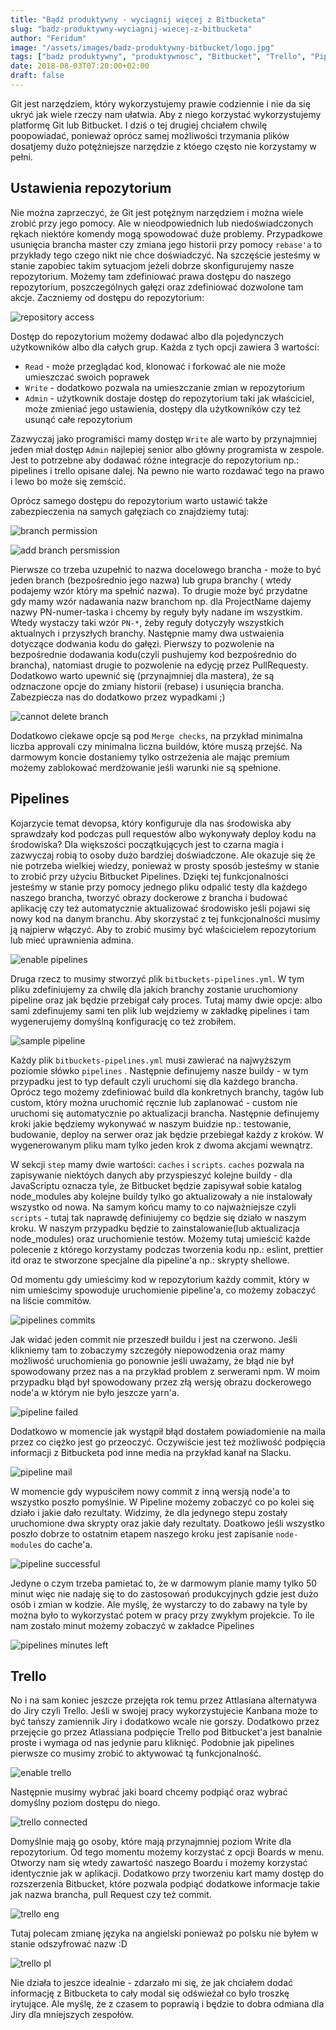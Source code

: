 ```yaml
---
title: "Bądź produktywny - wyciągnij więcej z Bitbucketa"
slug: "badz-produktywny-wyciagnij-wiecej-z-bitbucketa"
author: "Feridum"
image: "/assets/images/badz-produktywny-bitbucket/logo.jpg"
tags: ["badz produktywny", "produktywnosc", "Bitbucket", "Trello", "Pipelines"]
date: 2018-08-03T07:20:00+02:00
draft: false
---
```


Git jest narzędziem, który wykorzystujemy prawie codziennie i nie da się ukryć jak wiele rzeczy nam ułatwia. Aby z niego korzystać wykorzystujemy platformę Git lub Bitbucket. I dziś o tej drugiej chciałem chwilę poopowiadać, ponieważ oprócz samej możliwości trzymania plików dosatjemy dużo potężniejsze narzędzie z któego często nie korzystamy w pełni.



## Ustawienia repozytorium

Nie można zaprzeczyć, że Git jest potężnym narzędziem i można wiele zrobić przy jego pomocy. Ale w nieodpowiednich lub niedoświadczonych rękach niektóre komendy mogą spowodować duże problemy. Przypadkowe usunięcia brancha master czy zmiana jego historii przy pomocy `rebase'a` to przykłady tego czego nikt nie chce doświadczyć. Na szczęście jesteśmy w stanie zapobiec takim sytuacjom jeżeli dobrze skonfigurujemy nasze repozytorium. Możemy tam zdefiniować prawa dostępu do naszego repozytorium, poszczególnych gałęzi oraz zdefiniować dozwolone tam akcje. Zaczniemy od dostępu do repozytorium:

![repository access](/assets/images/badz-produktywny-bitbucket/repository_access.png)

Dostęp do repozytorium możemy dodawać albo dla pojedynczych użytkowników albo dla całych grup. Każda z tych opcji zawiera 3 wartości: 

- `Read` - może przeglądać kod, klonować i forkować ale nie może umieszczać swoich poprawek
- `Write` - dodatkowo pozwala na umieszczanie zmian w repozytorium
- `Admin` - użytkownik dostaje dostęp do repozytorium taki jak właściciel, może zmieniać jego ustawienia, dostępy dla użytkowników czy też usunąć całe repozytorium

Zazwyczaj jako programiści mamy dostęp `Write` ale warto by przynajmniej jeden miał dostęp `Admin` najlepiej senior albo główny programista w zespole. Jest to potrzebne aby dodawać różne integracje do repozytorium np.: pipelines i trello opisane dalej. Na pewno nie warto rozdawać tego na prawo i lewo bo może się zemścić. 

Oprócz samego dostępu do repozytorium warto ustawić także zabezpieczenia na samych gałęziach co znajdziemy tutaj:

![branch permission](/assets/images/badz-produktywny-bitbucket/branch_permission.png)

![add branch persmission](/assets/images/badz-produktywny-bitbucket/add_branch_permission.png)

Pierwsze co trzeba uzupełnić to nazwa docelowego brancha - może to być jeden branch (bezpośrednio jego nazwa) lub grupa branchy ( wtedy podajemy wzór który ma spełnić nazwa). To drugie może być przydatne gdy mamy wzór nadawania nazw branchom np. dla ProjectName dajemy nazwy PN-numer-taska i chcemy by reguły były nadane im wszystkim. Wtedy wystaczy taki wzór `PN-*`, żeby reguły dotyczyły wszystkich aktualnych i przyszłych branchy. 
Następnie mamy dwa ustwaienia dotyczące dodwania kodu do gałęzi. Pierwszy to pozwolenie na bezpośrednie dodawania kodu(czyli pushujemy kod bezpośrednio do brancha), natomiast drugie to pozwolenie na edycję przez PullRequesty. Dodatkowo warto upewnić się (przynajmniej dla mastera), że są odznaczone opcje do zmiany historii (rebase) i usunięcia brancha. Zabezpiecza nas do dodatkowo przez wypadkami ;) 

![cannot delete branch](/assets/images/badz-produktywny-bitbucket/cannot_delete_branch.png)

Dodatkowo ciekawe opcje są pod `Merge checks`, na przykład minimalna liczba approvali czy minimalna liczna buildów, które muszą przejść. Na darmowym koncie dostaniemy tylko ostrzeżenia ale mając premium możemy zablokować merdżowanie jeśli warunki nie są spełnione.


## Pipelines

Kojarzycie temat devopsa, który konfiguruje dla nas środowiska aby sprawdzały kod podczas pull requestów albo wykonywały deploy kodu na środowiska? Dla większości początkujących jest to czarna magia i zazwyczaj robią to osoby dużo bardziej doświadczone. Ale okazuje się że nie potrzeba wielkiej wiedzy, ponieważ w prosty sposób jesteśmy w stanie to zrobić przy użyciu Bitbucket Pipelines. Dzięki tej funkcjonalności jesteśmy w stanie przy pomocy jednego pliku odpalić testy dla każdego naszego brancha, tworzyć obrazy dockerowe z brancha i budować aplikację czy też automatycznie aktualizować środowisko jeśli pojawi się nowy kod na danym branchu. Aby skorzystać z tej funkcjonalności musimy ją najpierw włączyć. Aby to zrobić musimy być właścicielem repozytorium lub mieć uprawnienia admina. 

![enable pipelines](/assets/images/badz-produktywny-bitbucket/enable_pipelines.png)

Druga rzecz to musimy stworzyć plik `bitbuckets-pipelines.yml`. W tym pliku zdefiniujemy za chwilę dla jakich branchy zostanie uruchomiony pipeline oraz jak będzie przebigał cały proces. Tutaj mamy dwie opcje: albo sami zdefinujemy sami ten plik lub wejdziemy w zakładkę pipelines i tam wygenerujemy domyślną konfigurację co też zrobiłem. 

![sample pipeline](/assets/images/badz-produktywny-bitbucket/sample_pipeline.png)

Każdy plik  `bitbuckets-pipelines.yml` musi zawierać na najwyższym poziomie słówko `pipelines` . Następnie definujemy nasze buildy - w tym przypadku jest to typ default czyli uruchomi się dla każdego brancha. Oprócz tego możemy zdefiniować build dla konkretnych branchy, tagów lub custom, który można uruchomić ręcznie lub zaplanować - custom nie uruchomi się automatycznie po aktualizacji brancha. Następnie definujemy kroki jakie będziemy wykonywać w naszym buidzie np.: testowanie, budowanie, deploy na serwer oraz jak będzie przebiegał każdy z kroków. W wygenerowanym pliku mam tylko jeden krok z dwoma akcjami wewnątrz.

W sekcji `step` mamy dwie wartości: `caches` i `scripts`. `caches` pozwala na zapisywanie niektóych danych aby przyspieszyć kolejne buildy - dla JavaScriptu oznacza tyle, że Bitbucket będzie zapisywał sobie katalog node_modules aby kolejne buildy tylko go aktualizowały a nie instalowały wszystko od nowa. Na samym końcu mamy to co najważniejsze czyli `scripts` - tutaj tak naprawdę definiujemy co będzie się działo w naszym kroku. W naszym przypadku będzie to zainstalowanie(lub aktualizacja node_modules) oraz uruchomienie testów. Możemy tutaj umieścić każde polecenie z którego korzystamy podczas tworzenia kodu np.: eslint, prettier itd oraz te stworzone specjalne dla pipeline'a np.: skrypty shellowe.

Od momentu gdy umieścimy kod w repozytorium każdy commit, który w nim umieścimy spowoduje uruchomienie pipeline'a, co możemy zobaczyć na liście commitów.

![pipelines commits](/assets/images/badz-produktywny-bitbucket/pipeline_commits.png)

Jak widać jeden commit nie przeszedł buildu i jest na czerwono. Jeśli klikniemy tam to zobaczymy szczegóły niepowodzenia oraz mamy możliwość uruchomienia go ponownie jeśli uważamy, że błąd nie był spowodowany przez nas a na przykład problem z serwerami npm. W moim przypadku błąd był spowodowany przez złą wersję obrazu dockerowego node'a w którym nie było jeszcze yarn'a.

![pipeline failed](/assets/images/badz-produktywny-bitbucket/pipeline_failed.png)

Dodatkowo w momencie jak wystąpił błąd dostałem powiadomienie na maila przez co ciężko jest go przeoczyć. Oczywiście jest też możliwość podpięcia informacji z Bitbucketa pod inne media na przykład kanał na Slacku.

![pipeline mail](/assets/images/badz-produktywny-bitbucket/pipeline_mail.png)

W momencie gdy wypuściłem nowy commit z inną wersją node'a to wszystko poszło pomyślnie. W Pipeline możemy zobaczyć co po kolei się działo i jakie dało rezultaty. Widzimy, że dla jedynego stepu zostały uruchomione dwa skrypty oraz jakie dały rezultaty. Doatkowo jeśli wszystko poszło dobrze to ostatnim etapem naszego kroku jest zapisanie `node-modules` do cache'a.

![pipeline successful](/assets/images/badz-produktywny-bitbucket/pipeline_successful.png)

Jedyne o czym trzeba pamietać to, że w darmowym planie mamy tylko 50 minut więc nie nadaję się to do zastosowań produkcyjnych gdzie jest dużo osób i zmian w kodzie. Ale myślę, że wystarczy to do zabawy na tyle by można było to wykorzystać potem w pracy przy zwykłym projekcie. To ile nam zostało minut możemy zobaczyć w zakładce Pipelines

![pipelines minutes left](/assets/images/badz-produktywny-bitbucket/pipelines_minutes_left.png)

## Trello

No i na sam koniec jeszcze przejęta rok temu przez Attlasiana alternatywa do Jiry czyli Trello. Jeśli w swojej pracy wykorzystujecie Kanbana może to być tańszy zamiennik Jiry i dodatkowo wcale nie gorszy. Dodatkowo przez przejęcie go przez Atlassiana podpięcie Trello pod Bitbucket'a jest banalnie proste i wymaga od nas jedynie paru kliknięć. Podobnie jak pipelines pierwsze co musimy zrobić to aktywować tą funkcjonalność.

![enable trello](/assets/images/badz-produktywny-bitbucket/enable_trello.png)

Następnie musimy wybrać jaki board chcemy podpiąć oraz wybrać domyślny poziom dostępu do niego. 

![trello connected](/assets/images/badz-produktywny-bitbucket/trello_connected.png)

Domyślnie mają go osoby, które mają przynajmniej poziom Write dla repozytorium. Od tego momentu możemy korzystać z opcji Boards w menu. Otworzy nam się wtedy zawartość naszego Boardu i możemy korzystać identycznie jak w aplikacji. Dodatkowo przy tworzeniu kart mamy dostęp do rozszerzenia Bitbucket, które pozwala podpiąć dodatkowe informacje takie jak nazwa brancha, pull Request czy też commit. 

![trello eng](/assets/images/badz-produktywny-bitbucket/trello_eng.png)

Tutaj polecam zmianę języka na angielski ponieważ po polsku nie byłem w stanie odszyfrować nazw :D

![trello pl](/assets/images/badz-produktywny-bitbucket/trello_pl.png)

Nie działa to jeszce idealnie - zdarzało mi się, że jak chciałem dodać informację z Bitbucketa to cały modal się odświeżał co było troszkę irytujące. Ale myślę, że z czasem to poprawią i będzie to dobra odmiana dla Jiry dla mniejszych zespołów.